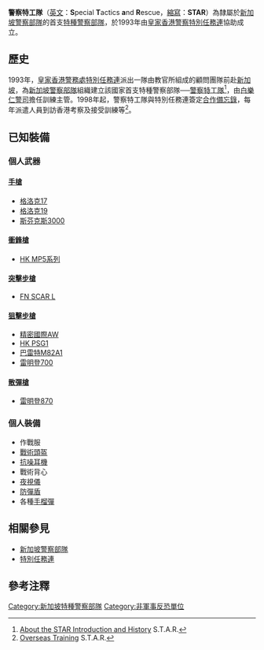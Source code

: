 {{NoteTA
|G1=Firearms
|G2=Military
|G3=長度單位
|G4=地區用語
|G5=地名
}}
{{Infobox law enforcement agency
|unit_name= 警察特工隊<br />{{lang|en|Special Tactics and Rescue}}
|image= <!-- 檔案不存在 File:STAR insignia.png ，可從英文維基百科取得 -->
|caption= 警察特工隊
|country= {{SIN}}
|type= [[準軍事化|準軍事化]][[特種警察部隊|特種警察部隊]]
|branch= [[新加坡警察部队|新加坡警察部队]]
|dates= 1993年—
|specialization= 處理高危險性罪案、[[拯救人質|拯救人質]]、[[反恐|反恐]]、[[要員保護|要員保護]]及[[特別行動|特別行動]]
|command_structure= 
|size= 
|current_commander= 
|garrison= 
|ceremonial_chief=
|nickname= 
|motto= ''Vigilance, Valour, Victory''
|colors= 
|march=
|mascot= 
|battles= 
|notable_commanders= 
|anniversaries= 
|decorations=
|identification_symbol=
|identification_symbol_label=
}}

'''警察特工隊'''（[[英文|英文]]：'''S'''pecial '''T'''actics '''a'''nd '''R'''escue，[[縮寫|縮寫]]：'''STAR'''）為隸屬於[[新加坡警察部隊|新加坡警察部隊]]的首支[[特種警察部隊|特種警察部隊]]，於1993年由[[皇家香港警察|皇家香港警察]][[特別任務連|特別任務連]]協助成立。

== 歷史 ==
1993年，[[皇家香港警務處|皇家香港警務處]][[特別任務連|特別任務連]]派出一隊由教官所組成的顧問團隊前赴[[新加坡|新加坡]]，為[[新加坡警察部隊|新加坡警察部隊]]組織建立該國家首支特種警察部隊──[[警察特工隊|警察特工隊]]<ref>[http://www.spf.gov.sg/sites/star/index.htm About the STAR Introduction and History] {{Wayback|url=http://www.spf.gov.sg/sites/star/index.htm |date=20070313164842 }} S.T.A.R.</ref>，由[[白樂仁|白樂仁]][[警司|警司]]擔任訓練主管。1998年起，警察特工隊與特別任務連簽定[[合作|合作]][[備忘錄|備忘錄]]，每年派遣人員到訪香港考察及接受訓練等<ref>[http://www.spf.gov.sg/sites/star/index.htm Overseas Training] {{Wayback|url=http://www.spf.gov.sg/sites/star/index.htm |date=20070313164842 }} S.T.A.R.</ref>。

== 已知裝備 ==

===個人武器===

==== [[手槍|手槍]] ====
* [[格洛克17|格洛克17]]
* [[格洛克19|格洛克19]]
* [[斯芬克斯手槍系統|斯芬克斯3000]]

==== [[衝鋒槍|衝鋒槍]] ====
* [[HK_MP5衝鋒槍|HK MP5系列]]

==== [[突擊步槍|突擊步槍]] ====
* [[FN_SCAR突擊步槍|FN SCAR L]]

==== [[狙擊步槍|狙擊步槍]] ====
* [[精密國際AW狙擊步槍|精密國際AW]]
* [[HK_PSG1狙擊步槍|HK PSG1]]
* [[巴雷特M82狙擊步槍|巴雷特M82A1]]
* [[雷明登700步槍|雷明登700]]

==== [[散彈槍|散彈槍]] ====
* [[雷明登870泵動式霰彈槍|雷明登870]]

===個人裝備===
* 作戰服
* [[戰術頭盔|戰術頭盔]]
* [[抗噪耳機|抗噪耳機]]
* 戰術背心
* [[夜視儀|夜視儀]]
* [[防彈盾|防彈盾]]
* 各種[[手榴彈|手榴彈]]

==相關參見==
{{portal box|新加坡|警察與執法}}
*[[新加坡警察部隊|新加坡警察部隊]]
*[[特別任務連|特別任務連]]

== 參考注釋 ==
{{reflist}}

[[Category:新加坡特種警察部隊|Category:新加坡特種警察部隊]]
[[Category:非軍事反恐單位|Category:非軍事反恐單位]]
